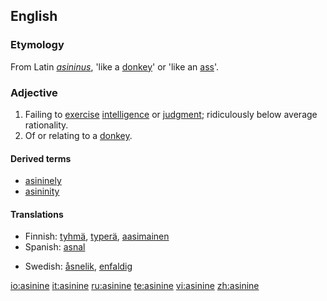 ==English==

===Etymology===
From Latin ''[[asininus]]'', 'like a [[donkey]]' or 'like an [[ass]]'.

===Adjective===
{{en-adj-more}}

# Failing to [[exercise]] [[intelligence]] or [[judgment]]; ridiculously below average rationality.
# Of or relating to a [[donkey]].

====Derived terms====
*[[asininely]]
*[[asininity]]

====Translations====
{{top}}
*Finnish: [[tyhmä]], [[typerä]], [[aasimainen]]
*Spanish: [[asnal]]
{{mid}}
*Swedish: [[åsnelik]], [[enfaldig]]
{{bottom}}

[[io:asinine]]
[[it:asinine]]
[[ru:asinine]]
[[te:asinine]]
[[vi:asinine]]
[[zh:asinine]]